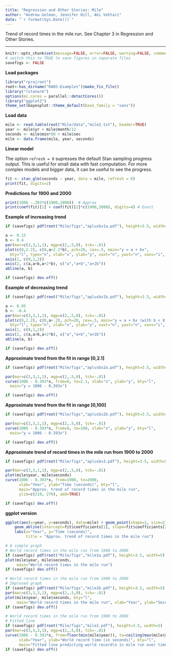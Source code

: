 ```yaml
---
title: "Regression and Other Stories: Mile"
author: "Andrew Gelman, Jennifer Hill, Aki Vehtari"
date: "`r format(Sys.Date())`"
---
```

Trend of record times in the mile run. See Chapter 3 in Regression
and Other Stories.

-------------


```r
knitr::opts_chunk$set(message=FALSE, error=FALSE, warning=FALSE, comment=NA)
# switch this to TRUE to save figures in separate files
savefigs <- FALSE
```

**Load packages**

```r
library("rprojroot")
root<-has_dirname("RAOS-Examples")$make_fix_file()
library("rstanarm")
options(mc.cores = parallel::detectCores())
library("ggplot2")
theme_set(bayesplot::theme_default(base_family = "sans"))
```

**Load data**

```r
mile <- read.table(root("Mile/data","mile2.txt"), header=TRUE)
year <- mile$yr + mile$month/12
seconds <- mile$min*60 + mile$sec
mile <- data.frame(mile, year, seconds)
```

**Linear model**

The option `refresh = 0` supresses the default Stan sampling
progress output. This is useful for small data with fast
computation. For more complex models and bigger data, it can be
useful to see the progress.

```r
fit <- stan_glm(seconds ~ year, data = mile, refresh = 0)
print(fit, digits=2)
```

**Predictions for 1900 and 2000**

```r
print(1006 -.393*c(1900,2000))  # Approx
print(coef(fit)[1] + coef(fit)[2]*c(1900,2000), digits=4) # Exact
```

**Example of increasing trend**

```r
if (savefigs) pdf(root("Mile/figs","aplusbx1a.pdf"), height=3.5, width=5)
```
```r
a <- 0.15
b <- 0.4
par(mar=c(3,3,1,1), mgp=c(2,.5,0), tck=-.01)
plot(c(0,2.2), c(0,a+2.2*b), pch=20, cex=.5, main="y = a + bx",
  bty="l", type="n", xlab="x", ylab="y", xaxt="n", yaxt="n", xaxs="i", yaxs="i")
axis(1, c(0,1,2))
axis(2, c(a,a+b,a+2*b), c("a","a+b","a+2b"))
abline(a, b)
```
```r
if (savefigs) dev.off()
```

**Example of decreasing trend**

```r
if (savefigs) pdf(root("Mile/figs","aplusbx1b.pdf"), height=3.5, width=5)
```
```r
a <- 0.95
b <- -0.4
par(mar=c(3,3,1,1), mgp=c(2,.5,0), tck=-.01)
plot(c(0,2.2), c(0,a+.2), pch=20, cex=.5, main="y = a + bx (with b < 0)",
  bty="l", type="n", xlab="x", ylab="y", xaxt="n", yaxt="n", xaxs="i", yaxs="i")
axis(1, c(0,1,2))
axis(2, c(a,a+b,a+2*b), c("a","a+b","a+2b"))
abline(a, b)
```
```r
if (savefigs) dev.off()
```

**Approximate trend from the fit in range [0,2.1]**

```r
if (savefigs) pdf(root("Mile/figs","aplusbx2a.pdf"), height=3.5, width=5)
```
```r
par(mar=c(3,3,1,1), mgp=c(2,.5,0), tck=-.01)
curve(1006 - 0.393*x, from=0, to=2.1, xlab="x", ylab="y", bty="l",
  main="y = 1006 - 0.393x")
```
```r
if (savefigs) dev.off()
```

**Approximate trend from the fit in range [0,100]**

```r
if (savefigs) pdf(root("Mile/figs","aplusbx2b.pdf"), height=3.5, width=5)
```
```r
par(mar=c(3,3,1,1), mgp=c(2,.5,0), tck=-.01)
curve(1006 - 0.393*x, from=0, to=100, xlab="x", ylab="y", bty="l",
  main="y = 1006 - 0.393x")
```
```r
if (savefigs) dev.off()     
```

**Approximate trend of record times in the mile run from 1900 to 2000**

```r
if (savefigs) pdf(root("Mile/figs","aplusbx3.pdf"), height=3.5, width=5)
```
```r
par(mar=c(3,3,1,1), mgp=c(2,.5,0), tck=-.01)
plot(mile$year, mile$seconds)
curve(1006 - 0.393*x, from=1900, to=2000,
      xlab="Year", ylab="Time (seconds)", bty="l",
      main="Approx. trend of record times in the mile run",
      ylim=c(210, 270), add=TRUE)
```
```r
if (savefigs) dev.off()
```

**ggplot version**

```r
ggplot(aes(x=year, y=seconds), data=mile) + geom_point(shape=1, size=2) +
    geom_abline(intercept=fit$coefficients[1], slope=fit$coefficients[2]) +
    labs(x="Year", y="Time (seconds)",
         title = "Approx. trend of record times in the mile run")

```
```r
# A simple graph
# World record times in the mile run from 1900 to 2000
if (savefigs) pdf(root("Mile/figs","mile1a.pdf"), height=3.5, width=5)
plot(mile$year, mile$seconds,
     main="World record times in the mile run")
if (savefigs) dev.off()

```
```r
# World record times in the mile run from 1900 to 2000
# Improved graph
if (savefigs) pdf(root("Mile/figs","mile1b.pdf"), height=3.5, width=5)
par(mar=c(3,3,3,1), mgp=c(2,.5,0), tck=-.01)
plot(mile$year, mile$seconds, bty="l",
     main="World record times in the mile run", xlab="Year", ylab="Seconds")
if (savefigs) dev.off()

```
```r
# World record times in the mile run from 1900 to 2000
# Fitted line
if (savefigs) pdf(root("Mile/figs","mile2.pdf"), height=3.5, width=5)
par(mar=c(3,3,3,1), mgp=c(2,.5,0), tck=-.01)
curve(1006 - 0.393*x, from=floor(min(mile$year)), to=ceiling(max(mile$year)),
      xlab="Year", ylab="World record time (in seconds)", bty="l",
      main="Fitted line predicting world record\n in mile run over time")
if (savefigs) dev.off()
```

